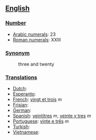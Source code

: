 == [[English]] ==

=== [[Number]] ===

*[[w:Arabic Numerals|Arabic numerals]]: 23
*[[w:Roman numerals|Roman numerals]]: XXIII

=== [[Synonym]] ===
:three and twenty

=== [[Translations]] ===

*[[Dutch]]:
*[[Esperanto]]:
*[[French]]: [[vingt et trois]] ''m''
*[[Frisian]]:
*[[German]]:
*[[Spanish]]: [[veintitres]] ''m'', [[veinte y tres]] ''m''
*[[Portuguese]]: [[vinte e três]] ''m''
*[[Turkish]]:
*[[Vietnamese]]:
